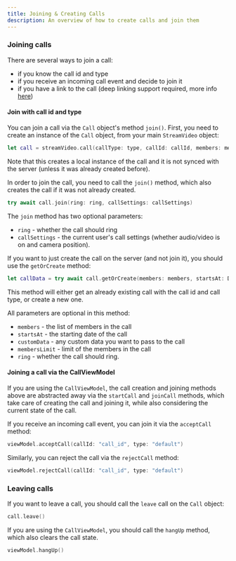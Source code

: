 ```yaml
---
title: Joining & Creating Calls
description: An overview of how to create calls and join them
---
```


### Joining calls

There are several ways to join a call:
- if you know the call id and type
- if you receive an incoming call event and decide to join it
- if you have a link to the call (deep linking support required, more info [here](./deep-linking.md))

#### Join with call id and type

You can join a call via the `Call` object's method `join()`. First, you need to create an instance of the `Call` object, from your main `StreamVideo` object:

```swift
let call = streamVideo.call(callType: type, callId: callId, members: members)
```

Note that this creates a local instance of the call and it is not synced with the server (unless it was already created before).

In order to join the call, you need to call the `join()` method, which also creates the call if it was not already created.

```swift
try await call.join(ring: ring, callSettings: callSettings)
```

The `join` method has two optional parameters:
- `ring` - whether the call should ring
- `callSettings` - the current user's call settings (whether audio/video is on and camera position).

If you want to just create the call on the server (and not join it), you should use the `getOrCreate` method:

```swift
let callData = try await call.getOrCreate(members: members, startsAt: Date(), customData: [:], membersLimit: 100, ring: false)                
```

This method will either get an already existing call with the call id and call type, or create a new one.

All parameters are optional in this method:
- `members` - the list of members in the call
- `startsAt` - the starting date of the call
- `customData` - any custom data you want to pass to the call
- `membersLimit` - limit of the members in the call
- `ring` - whether the call should ring.

#### Joining a call via the CallViewModel

If you are using the `CallViewModel`, the call creation and joining methods above are abstracted away via the `startCall` and `joinCall` methods, which take care of creating the call and joining it, while also considering the current state of the call.

If you receive an incoming call event, you can join it via the `acceptCall` method:

```swift
viewModel.acceptCall(callId: "call_id", type: "default")
```

Similarly, you can reject the call via the `rejectCall` method:

```swift
viewModel.rejectCall(callId: "call_id", type: "default")
```

### Leaving calls

If you want to leave a call, you should call the `leave` call on the `Call` object:

```swift
call.leave()
```

If you are using the `CallViewModel`, you should call the `hangUp` method, which also clears the call state.

```swift
viewModel.hangUp()
```
